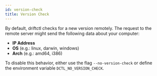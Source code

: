 ```yaml
---
id: version-check
title: Version Check
---
```


By default, driftctl checks for a new version remotely. The request to the remote server might send the following data about your computer:

- **IP Address**
- **OS** (e.g.: linux, darwin, windows)
- **Arch** (e.g.: amd64, i386)

To disable this behavior, either use the flag `--no-version-check` or define the environment variable `DCTL_NO_VERSION_CHECK`.
